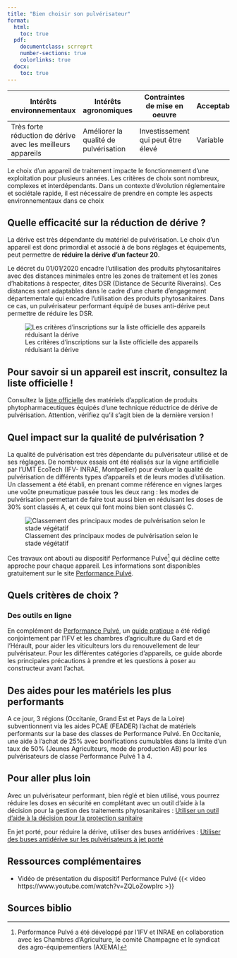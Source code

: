 ```yaml
---
title: "Bien choisir son pulvérisateur"
format: 
  html:
    toc: true
  pdf:
    documentclass: scrreprt
    number-sections: true
    colorlinks: true
  docx:
    toc: true
---
```


| Intérêts environnementaux                                   | Intérêts agronomiques                 | Contraintes de mise en oeuvre      | Acceptabilité |
|-------------------------------------------------------------|---------------------------------------|------------------------------------|---------------|
| Très forte réduction de dérive avec les meilleurs appareils | Améliorer la qualité de pulvérisation | Investissement qui peut être élevé | Variable      |

Le choix d'un appareil de traitement impacte le fonctionnement d'une exploitation pour plusieurs années. Les critères de choix sont nombreux, complexes et interdépendants. Dans un contexte d'évolution réglementaire et sociétale rapide, il est nécessaire de prendre en compte les aspects environnementaux dans ce choix

## Quelle efficacité sur la réduction de dérive ?

La dérive est très dépendante du matériel de pulvérisation. Le choix d'un appareil est donc primordial et associé à de bons réglages et équipements, peut permettre de **réduire la dérive d'un facteur 20**.

Le décret du 01/01/2020 encadre l'utilisation des produits phytosanitaires avec des distances minimales entre les zones de traitement et les zones d'habitations à respecter, dites DSR (Distance de Sécurité Riverains). Ces distances sont adaptables dans le cadre d'une charte d'engagement départementale qui encadre l'utilisation des produits phytosanitaires. Dans ce cas, un pulvérisateur performant équipé de buses anti-dérive peut permettre de réduire les DSR.

![Les critères d'inscriptions sur la liste officielle des appareils réduisant la dérive](images/L6_criteresChoix.png)

::: callout-tip
## Pour savoir si un appareil est inscrit, consultez la liste officielle !

Consultez la [liste officielle](https://info.agriculture.gouv.fr/gedei/site/bo-agri/instruction-2023-282) des matériels d'application de produits phytopharmaceutiques équipés d'une technique réductrice de dérive de pulvérisation. Attention, vérifiez qu'il s'agit bien de la dernière version !
:::

## Quel impact sur la qualité de pulvérisation ?

La qualité de pulvérisation est très dépendante du pulvérisateur utilisé et de ses réglages. De nombreux essais ont été réalisés sur la vigne artificielle par l'UMT EcoTech (IFV- INRAE, Montpellier) pour évaluer la qualité de pulvérisation de différents types d'appareils et de leurs modes d'utilisation. Un classement a été établi, en prenant comme référence en vignes larges une voûte pneumatique passée tous les deux rang : les modes de pulvérisation permettant de faire tout aussi bien en réduisant les doses de 30% sont classés A, et ceux qui font moins bien sont classés C.

![Classement des principaux modes de pulvérisation selon le stade végétatif](images/L6_Typologie.png)

Ces travaux ont abouti au dispositif Performance Pulvé[^1] qui décline cette approche pour chaque appareil. Les informations sont disponibles gratuitement sur le site [Performance Pulvé](https://www.performancepulve.fr/).

[^1]: Performance Pulvé a été développé par l'IFV et INRAE en collaboration avec les Chambres d'Agriculture, le comité Champagne et le syndicat des agro-équipementiers (AXEMA)

## Quels critères de choix ?

### Des outils en ligne

En complément de [Performance Pulvé](https://www.performancepulve.fr/), un [guide pratique](https://www.vignevin.com/article/guide-du-pulverisateur-en-vigne-large/) a été rédigé conjointement par l'IFV et les chambres d'agriculture du Gard et de l'Hérault, pour aider les viticulteurs lors du renouvellement de leur pulvérisateur. Pour les différentes catégories d'appareils, ce guide aborde les principales précautions à prendre et les questions à poser au constructeur avant l'achat.

## Des aides pour les matériels les plus performants

A ce jour, 3 régions (Occitanie, Grand Est et Pays de la Loire) subventionnent via les aides PCAE (FEADER) l'achat de matériels performants sur la base des classes de Performance Pulvé. En Occitanie, une aide à l'achat de 25% avec bonifications cumulables dans la limite d'un taux de 50% (Jeunes Agriculteurs, mode de production AB) pour les pulvérisateurs de classe Performance Pulvé 1 à 4.

## Pour aller plus loin

Avec un pulvérisateur performant, bien réglé et bien utilisé, vous pourrez réduire les doses en sécurité en complétant avec un outil d'aide à la décision pour la gestion des traitements phytosanitaires : [Utiliser un outil d'aide à la décision pour la protection sanitaire](L9_oad.qmd)

En jet porté, pour réduire la dérive, utiliser des buses antidérives : [Utiliser des buses antidérive sur les pulvérisateurs à jet porté](L3_buses.qmd)

## Ressources complémentaires

-   Vidéo de présentation du dispositif Performance Pulvé {{< video https://www.youtube.com/watch?v=ZQLoZowpIrc >}}

## Sources biblio
